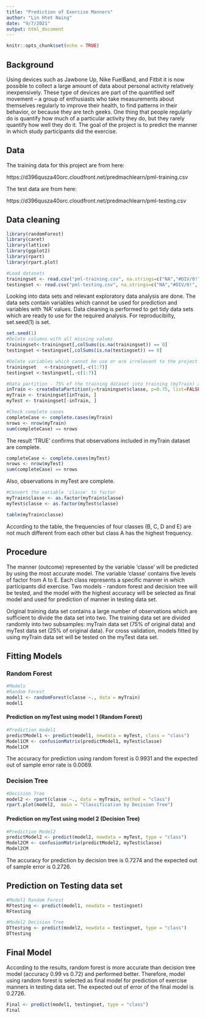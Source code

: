 ```yaml
---
title: "Prediction of Exercise Manners"
author: "Lin Htet Naing"
date: "9/7/2021"
output: html_document
---
```


```r
knitr::opts_chunk$set(echo = TRUE)
```

## Background

Using devices such as Jawbone Up, Nike FuelBand, and Fitbit it is now possible to collect a large amount of data about personal activity relatively inexpensively. These type of devices are part of the quantified self movement – a group of enthusiasts who take measurements about themselves regularly to improve their health, to find patterns in their behavior, or because they are tech geeks. One thing that people regularly do is quantify how much of a particular activity they do, but they rarely quantify how well they do it.
The goal of the project is to predict the manner in which study participants did the exercise. 

## Data

The training data for this project are from here:

https://d396qusza40orc.cloudfront.net/predmachlearn/pml-training.csv

The test data are from here:

https://d396qusza40orc.cloudfront.net/predmachlearn/pml-testing.csv

## Data cleaning
```r
library(randomForest) 
library(caret)
library(lattice) 
library(ggplot2)
library(rpart) 
library(rpart.plot)

#Load datasets
trainingset <- read.csv("pml-training.csv", na.strings=c("NA","#DIV/0!", ""))
testingset <- read.csv("pml-testing.csv", na.strings=c("NA","#DIV/0!", ""))
```

Looking into data sets and relevant exploratory data analysis are done. The data sets contain variables which cannot be used for prediction and variables with 'NA' values. 
Data cleaning is performed to get tidy data sets which are ready to use for the required analysis.
For reproducibilty, set.seed(1) is set.

```r
set.seed(1)
#Delete columns with all missing values
trainingset<-trainingset[,colSums(is.na(trainingset)) == 0]
testingset <-testingset[,colSums(is.na(testingset)) == 0]

#Delete variables which cannot be use or are irrelevant to the project such as: user_name, raw_timestamp_part_1, raw_timestamp_part_, etc.
trainingset   <-trainingset[,-c(1:7)]
testingset <-testingset[,-c(1:7)]

#Data partition - 75% of the training dataset into training (myTrain) and the remaining 25% to testing (myTest)
inTrain <- createDataPartition(y=trainingset$classe, p=0.75, list=FALSE) 
myTrain <- trainingset[inTrain, ] 
myTest <- trainingset[-inTrain, ]

#Check complete cases
completeCase <- complete.cases(myTrain)
nrows <- nrow(myTrain)
sum(completeCase) == nrows 
```
The result 'TRUE' confirms that observations included in myTrain dataset are complete.

```r
completeCase <- complete.cases(myTest)
nrows <- nrow(myTest)
sum(completeCase) == nrows

```
Also, observations in myTest are complete.


```r
#Convert the variable 'classe' to factor
myTrain$classe <- as.factor(myTrain$classe)
myTest$classe <- as.factor(myTest$classe)

table(myTrain$classe)
```
According to the table, the frequencies of four classes (B, C, D and E) are not much different from each other but class A has the highest frequency. 

## Procedure
The manner (outcome) represented by the variable 'classe' will be predicted by using the most accurate model. The variable 'classe' contains five levels of factor from A to E. Each class represents a specific manner in which participants did exercise. 
Two models - random forest and decision tree will be tested, and the model with the highest accuracy will be selected as final model and used for prediction of manner in testing data set.

Original training data set contains a large number of observations which are sufficient to divide the data set into two. The training data set are divided randomly into two subsamples: myTrain data set (75% of original data) and myTest data set (25% of original data). For cross validation, models fitted by using myTrain data set will be tested on the myTest data set. 

## Fitting Models
### Random Forest
```r
#Models
#Random Forest
model1 <- randomForest(classe ~., data = myTrain)
model1
```

#### Prediction on myTest using model 1 (Random Forest)
```r
#Prediction model1
predictModel1 <- predict(model1, newdata = myTest, class = "class")
Model1CM <- confusionMatrix(predictModel1, myTest$classe)
Model1CM
```
The accuracy for prediction using random forest is 0.9931 and the expected out of sample error rate is 0.0069.

### Decision Tree
```r
#Decision Tree
model2 <- rpart(classe ~., data = myTrain, method = "class")
rpart.plot(model2,  main = "Classification by Decision Tree")
```

#### Prediction on myTest using model 2 (Decision Tree)
```r
#Prediction Model2
predictModel2 <- predict(model2, newdata = myTest, type = "class")
Model2CM <- confusionMatrix(predictModel2, myTest$classe)
Model2CM
```
The accuracy for prediction by decision tree is 0.7274 and the expected out of sample error is 0.2726.


## Prediction on Testing data set
```r
#Model1 Random Forest
RFtesting <- predict(model1, newdata = testingset)
RFtesting

#Model2 Decision Tree
DTtesting <- predict(model2, newdata = testingset, type = "class")
DTtesting
```

## Final Model
According to the results, random forest is more accurate than decision tree model (accuracy 0.99 vs 0.72) and performed better. Therefore, model using random forest is selected as final model for prediction of exercise manners in testing data set.
The expected out of error of the final model is 0.2726.

```r
Final <- predict(model1, testingset, type = "class")
Final
```


